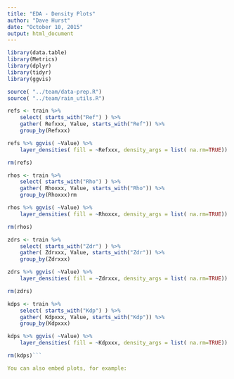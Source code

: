 ```yaml
---
title: "EDA - Density Plots"
author: "Dave Hurst"
date: "October 10, 2015"
output: html_document
---
```


```r
library(data.table)
library(Metrics)
library(dplyr)
library(tidyr)
library(ggvis)

source( "../team/data-prep.R")
source( "../team/rain_utils.R")

refs <- train %>%
    select( starts_with("Ref") ) %>%
    gather( Refxxx, Value, starts_with("Ref")) %>%
    group_by(Refxxx)

refs %>% ggvis( ~Value) %>%
    layer_densities( fill = ~Refxxx, density_args = list( na.rm=TRUE))

rm(refs)

rhos <- train %>%
    select( starts_with("Rho") ) %>%
    gather( Rhoxxx, Value, starts_with("Rho")) %>%
    group_by(Rhoxxx)rm

rhos %>% ggvis( ~Value) %>%
    layer_densities( fill = ~Rhoxxx, density_args = list( na.rm=TRUE))

rm(rhos)

zdrs <- train %>%
    select( starts_with("Zdr") ) %>%
    gather( Zdrxxx, Value, starts_with("Zdr")) %>%
    group_by(Zdrxxx)

zdrs %>% ggvis( ~Value) %>%
    layer_densities( fill = ~Zdrxxx, density_args = list( na.rm=TRUE))

rm(zdrs)

kdps <- train %>%
    select( starts_with("Kdp") ) %>%
    gather( Kdpxxx, Value, starts_with("Kdp")) %>%
    group_by(Kdpxxx)

kdps %>% ggvis( ~Value) %>%
    layer_densities( fill = ~Kdpxxx, density_args = list( na.rm=TRUE))

rm(kdps)```

You can also embed plots, for example:

```